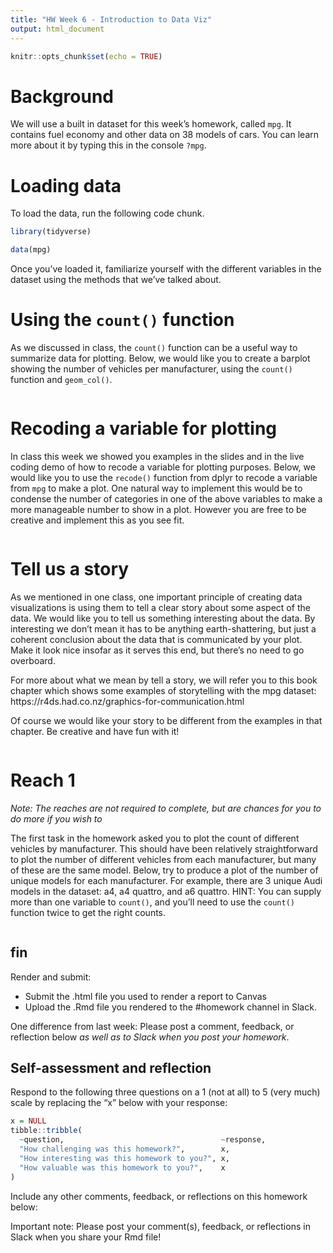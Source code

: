 ```yaml
---
title: "HW Week 6 - Introduction to Data Viz"
output: html_document
---
```


```r
knitr::opts_chunk$set(echo = TRUE)
```

# Background 

We will use a built in dataset for this week's homework, called `mpg`. It contains fuel economy and other data on 38 models of cars. You can learn more about it by typing this in the console `?mpg`.

# Loading data

To load the data, run the following code chunk. 

```r
library(tidyverse)

data(mpg)
```

Once you've loaded it, familiarize yourself with the different variables in the dataset using the methods that we've talked about.

# Using the `count()` function

As we discussed in class, the `count()` function can be a useful way to summarize data for plotting. Below, we would like you to create a barplot showing the number of vehicles per manufacturer, using the `count()` function and `geom_col()`.

```r


```

# Recoding a variable for plotting

In class this week we showed you examples in the slides and in the live coding demo of how to recode a variable for plotting purposes. Below, we would like you to use the `recode()` function from dplyr to recode a variable from `mpg` to make a plot. One natural way to implement this would be to condense the number of categories in one of the above variables to make a more manageable number to show in a plot. However you are free to be creative and implement this as you see fit.

```r

```

# Tell us a story

As we mentioned in one class, one important principle of creating data visualizations is using them to tell a clear story about some aspect of the data. We would like you to tell us something interesting about the data. By interesting we don't mean it has to be anything earth-shattering, but just a coherent conclusion about the data that is communicated by your plot. Make it look nice insofar as it serves this end, but there's no need to go overboard.

For more about what we mean by tell a story, we will refer you to this book chapter which shows some examples of storytelling with the mpg dataset:  https://r4ds.had.co.nz/graphics-for-communication.html

Of course we would like your story to be different from the examples in that chapter. Be creative and have fun with it!

```r

```

# Reach 1

*Note: The reaches are not required to complete, but are chances for you to do more if you wish to*

The first task in the homework asked you to plot the count of different vehicles by manufacturer. This should have been relatively straightforward to plot the number of different vehicles from each manufacturer, but many of these are the same model. Below, try to produce a plot of the number of unique models for each manufacturer. For example, there are 3 unique Audi models in the dataset: a4, a4 quattro, and a6 quattro. HINT: You can supply more than one variable to `count()`, and you'll need to use the `count()` function twice to get the right counts. 

```r

```

## fin

Render and submit:

- Submit the .html file you used to render a report to Canvas
- Upload the .Rmd file you rendered to the #homework channel in Slack.

One difference from last week: Please post a comment, feedback, or reflection
below *as well as to Slack when you post your homework*.

## Self-assessment and reflection

Respond to the following three questions on a 1 (not at all) to 5 (very much) 
scale by replacing the "x" below with your response:

```r
x = NULL
tibble::tribble(
  ~question,                                   ~response,
  "How challenging was this homework?",        x,
  "How interesting was this homework to you?", x,
  "How valuable was this homework to you?",    x
)
```

Include any other comments, feedback, or reflections on this homework below:


Important note: Please post your comment(s), feedback, or reflections in Slack when you share your Rmd file!